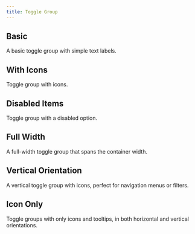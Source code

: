 ```yaml
---
title: Toggle Group
---
```


## Basic

A basic toggle group with simple text labels.

<BasicExample/>

## With Icons

Toggle group with icons.

<WithIconsExample/>

## Disabled Items

Toggle group with a disabled option.

<DisabledExample/>

## Full Width

A full-width toggle group that spans the container width.

<FullWidthExample/>

## Vertical Orientation

A vertical toggle group with icons, perfect for navigation menus or filters.

<VerticalExample/>

## Icon Only

Toggle groups with only icons and tooltips, in both horizontal and vertical orientations.

<IconOnlyExample/>
